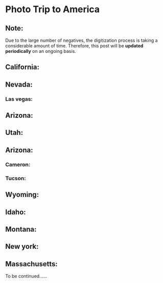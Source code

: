 # Photo Trip to America



<Photo src={PHOTO105} lqip={PHOTO105LQ} />

## Note:
Due to the large number of negatives, the digitization process is taking a considerable amount of time. Therefore, this post will be **updated periodically** on an ongoing basis.  

## California:
<Photo src={PHOTO40} lqip={PHOTO40LQ} json={PHOTO40JSON} />
<Photo src={PHOTO12} lqip={PHOTO12LQ} json={PHOTO12JSON} />
<Photo src={PHOTO17} lqip={PHOTO17LQ} json={PHOTO17JSON} />
<Photo src={PHOTO19} lqip={PHOTO19LQ} json={PHOTO19JSON} />
<Photo src={PHOTO21} lqip={PHOTO21LQ} json={PHOTO21JSON} />
<Photo src={PHOTO37} lqip={PHOTO37LQ} json={PHOTO37JSON} />
<Photo src={PHOTO25} lqip={PHOTO25LQ} json={PHOTO25JSON} />
<Photo src={PHOTO4} lqip={PHOTO4LQ} json={PHOTO4JSON} />
<Photo src={PHOTO43} lqip={PHOTO43LQ} json={PHOTO43JSON} />
<Photo src={PHOTO47} lqip={PHOTO47LQ} json={PHOTO47JSON} />

## Nevada:
### Las vegas:
<Photo src={PHOTO49} lqip={PHOTO49LQ} json={PHOTO49JSON} />
<Photo src={PHOTO57} lqip={PHOTO57LQ} json={PHOTO57JSON} />
<Photo src={PHOTO96} lqip={PHOTO96LQ} json={PHOTO96JSON} />
<Photo src={PHOTO58} lqip={PHOTO58LQ} json={PHOTO58JSON} />
<Photo src={PHOTO59} lqip={PHOTO59LQ} json={PHOTO59JSON} />
<Photo src={PHOTO100} lqip={PHOTO100LQ} json={PHOTO100JSON} />
<Photo src={PHOTO101} lqip={PHOTO101LQ} json={PHOTO101JSON} />
<Photo src={PHOTO102} lqip={PHOTO102LQ} json={PHOTO102JSON} />
<Photo src={PHOTO103} lqip={PHOTO103LQ} json={PHOTO103JSON} />
<Photo src={PHOTO104} lqip={PHOTO104LQ} json={PHOTO104JSON} />
<Photo src={PHOTO60} lqip={PHOTO60LQ} json={PHOTO60JSON} />
<Photo src={PHOTO61} lqip={PHOTO61LQ} json={PHOTO61JSON} />
<Photo src={PHOTO62} lqip={PHOTO62LQ} json={PHOTO62JSON} />
<Photo src={PHOTO63} lqip={PHOTO63LQ} json={PHOTO63JSON} />
<Photo src={PHOTO65} lqip={PHOTO65LQ} json={PHOTO65JSON} />
<Photo src={PHOTO66} lqip={PHOTO66LQ} json={PHOTO66JSON} />
<Photo src={PHOTO67} lqip={PHOTO67LQ} json={PHOTO67JSON} />
<Photo src={PHOTO68} lqip={PHOTO68LQ} json={PHOTO68JSON} />
<Photo src={PHOTO69} lqip={PHOTO69LQ} json={PHOTO69JSON} />
<Photo src={PHOTO75} lqip={PHOTO75LQ} json={PHOTO75JSON} />
<Photo src={PHOTO76} lqip={PHOTO76LQ} json={PHOTO76JSON} />
<Photo src={PHOTO77} lqip={PHOTO77LQ} json={PHOTO77JSON} />
<Photo src={PHOTO78} lqip={PHOTO78LQ} json={PHOTO78JSON} />
<Photo src={PHOTO79} lqip={PHOTO79LQ} json={PHOTO79JSON} />
<Photo src={PHOTO80} lqip={PHOTO80LQ} json={PHOTO80JSON} />
<Photo src={PHOTO81} lqip={PHOTO81LQ} json={PHOTO81JSON} />
<Photo src={PHOTO82} lqip={PHOTO82LQ} json={PHOTO82JSON} />
<Photo src={PHOTO83} lqip={PHOTO83LQ} json={PHOTO83JSON} />
<Photo src={PHOTO84} lqip={PHOTO84LQ} json={PHOTO84JSON} />
<Photo src={PHOTO85} lqip={PHOTO85LQ} json={PHOTO85JSON} />
<Photo src={PHOTO86} lqip={PHOTO86LQ} json={PHOTO86JSON} />
<Photo src={PHOTO87} lqip={PHOTO87LQ} json={PHOTO87JSON} />
<Photo src={PHOTO88} lqip={PHOTO88LQ} json={PHOTO88JSON} />
<Photo src={PHOTO89} lqip={PHOTO89LQ} json={PHOTO89JSON} />
<Photo src={PHOTO90} lqip={PHOTO90LQ} json={PHOTO90JSON} />
<Photo src={PHOTO91} lqip={PHOTO91LQ} json={PHOTO91JSON} />
<Photo src={PHOTO92} lqip={PHOTO92LQ} json={PHOTO92JSON} />
<Photo src={PHOTO93} lqip={PHOTO93LQ} json={PHOTO93JSON} />
<!--<Photo src={PHOTO94} lqip={PHOTO94LQ} json={PHOTO94JSON} />-->
<!--这张放出来可能会对作者的人际关系造成一定破坏，待人际关系脱敏或作者去世后可取消注释哈哈哈哈-->
<Photo src={PHOTO95} lqip={PHOTO95LQ} json={PHOTO95JSON} />




## Arizona:
<Photo src={PHOTO45} lqip={PHOTO45LQ} json={PHOTO45JSON} />
<Photo src={PHOTO55} lqip={PHOTO55LQ} json={PHOTO55JSON} />

## Utah:
<Photo src={PHOTO56} lqip={PHOTO56LQ} json={PHOTO56JSON} />

## Arizona:
<Photo src={PHOTO6} lqip={PHOTO6LQ} json={PHOTO6JSON} />
<Photo src={PHOTO15} lqip={PHOTO15LQ} json={PHOTO15JSON} />
<Photo src={PHOTO9} lqip={PHOTO9LQ} json={PHOTO9JSON} />

### Cameron:
<Photo src={PHOTO1} lqip={PHOTO1LQ} json={PHOTO1JSON} />
<Photo src={PHOTO2} lqip={PHOTO2LQ} json={PHOTO2JSON} />

### Tucson:
<Photo src={PHOTO3} lqip={PHOTO3LQ} json={PHOTO3JSON} />
<Photo src={PHOTO10} lqip={PHOTO10LQ} json={PHOTO10JSON} />
<Photo src={PHOTO13} lqip={PHOTO13LQ} json={PHOTO13JSON} />
<Photo src={PHOTO23} lqip={PHOTO23LQ} json={PHOTO23JSON} />
<Photo src={PHOTO24} lqip={PHOTO24LQ} json={PHOTO24JSON} />
<Photo src={PHOTO27} lqip={PHOTO27LQ} json={PHOTO27JSON} />
<Photo src={PHOTO30} lqip={PHOTO30LQ} json={PHOTO30JSON} />
<Photo src={PHOTO33} lqip={PHOTO33LQ} json={PHOTO33JSON} />
<Photo src={PHOTO36} lqip={PHOTO36LQ} json={PHOTO36JSON} />
<Photo src={PHOTO39} lqip={PHOTO39LQ} json={PHOTO39JSON} />
<Photo src={PHOTO42} lqip={PHOTO42LQ} json={PHOTO42JSON} />
<Photo src={PHOTO54} lqip={PHOTO54LQ} json={PHOTO54JSON} />
<Photo src={PHOTO7} lqip={PHOTO7LQ} json={PHOTO7JSON} />

## Wyoming:
<Photo src={PHOTO105} lqip={PHOTO105LQ} json={PHOTO105JSON} />
<Photo src={PHOTO18} lqip={PHOTO18LQ} json={PHOTO18JSON} />
<Photo src={PHOTO14} lqip={PHOTO14LQ} json={PHOTO14JSON} />
<Photo src={PHOTO11} lqip={PHOTO11LQ} json={PHOTO11JSON} />
<Photo src={PHOTO26} lqip={PHOTO26LQ} json={PHOTO26JSON} />
<Photo src={PHOTO22} lqip={PHOTO22LQ} json={PHOTO22JSON} />
<Photo src={PHOTO28} lqip={PHOTO28LQ} json={PHOTO28JSON} />
<Photo src={PHOTO29} lqip={PHOTO29LQ} json={PHOTO29JSON} />
<Photo src={PHOTO31} lqip={PHOTO31LQ} json={PHOTO31JSON} />
<Photo src={PHOTO32} lqip={PHOTO32LQ} json={PHOTO32JSON} />
<Photo src={PHOTO34} lqip={PHOTO34LQ} json={PHOTO34JSON} />
<Photo src={PHOTO35} lqip={PHOTO35LQ} json={PHOTO35JSON} />
<Photo src={PHOTO38} lqip={PHOTO38LQ} json={PHOTO38JSON} />
<Photo src={PHOTO41} lqip={PHOTO41LQ} json={PHOTO41JSON} />
<Photo src={PHOTO44} lqip={PHOTO44LQ} json={PHOTO44JSON} />
<Photo src={PHOTO5} lqip={PHOTO5LQ} json={PHOTO5JSON} />
<Photo src={PHOTO53} lqip={PHOTO53LQ} json={PHOTO53JSON} />
<Photo src={PHOTO8} lqip={PHOTO8LQ} json={PHOTO8JSON} />

## Idaho:
<Photo src={PHOTO46} lqip={PHOTO46LQ} json={PHOTO46JSON} />

## Montana:
<Photo src={PHOTO48} lqip={PHOTO48LQ} json={PHOTO48JSON} />
<Photo src={PHOTO50} lqip={PHOTO50LQ} json={PHOTO50JSON} />
<Photo src={PHOTO51} lqip={PHOTO51LQ} json={PHOTO51JSON} />
<Photo src={PHOTO52} lqip={PHOTO52LQ} json={PHOTO52JSON} />

## New york:
<Photo src={PHOTO16} lqip={PHOTO16LQ} json={PHOTO16JSON} />
<Photo src={PHOTO20} lqip={PHOTO20LQ} json={PHOTO20JSON} />
<Photo src={PHOTO70} lqip={PHOTO70LQ} json={PHOTO70JSON} />
<Photo src={PHOTO71} lqip={PHOTO71LQ} json={PHOTO71JSON} />
<Photo src={PHOTO72} lqip={PHOTO72LQ} json={PHOTO72JSON} />
<Photo src={PHOTO73} lqip={PHOTO73LQ} json={PHOTO73JSON} />
<Photo src={PHOTO74} lqip={PHOTO74LQ} json={PHOTO74JSON} />

## Massachusetts:
To be continued……

